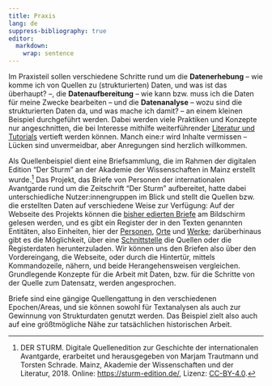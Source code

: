 ```yaml
---
title: Praxis
lang: de
suppress-bibliography: true
editor: 
  markdown: 
    wrap: sentence
---
```

Im Praxisteil sollen verschiedene Schritte rund um die **Datenerhebung** -- wie komme ich von Quellen zu (strukturierten) Daten, und was ist das überhaupt?
--, die **Datenaufbereitung** -- wie kann bzw.
muss ich die Daten für meine Zwecke bearbeiten -- und die **Datenanalyse** -- wozu sind die strukturierten Daten da, und was mache ich damit?
-- an einem kleinen Beispiel durchgeführt werden.
Dabei werden viele Praktiken und Konzepte nur angeschnitten, die bei Interesse mithilfe weiterführender [Literatur und Tutorials](further_resources.qmd##Tools%20für%20digital%20history) vertieft werden können.
Manch eine:r wird Inhalte vermissen -- Lücken sind unvermeidbar, aber Anregungen sind herzlich willkommen. 

Als Quellenbeispiel dient eine Briefsammlung, die im Rahmen der digitalen Edition "Der Sturm" an der Akademie der Wissenschaften in Mainz erstellt wurde.^[DER STURM. Digitale Quellenedition zur Geschichte der internationalen Avantgarde, erarbeitet und herausgegeben von Marjam Trautmann und Torsten Schrade. Mainz, Akademie der Wissenschaften und der Literatur, 2018. Online: <https://sturm-edition.de/>, Lizenz: [CC-BY-4.0](https://creativecommons.org/licenses/by/4.0/).] Das Projekt, das Briefe von Personen der internationalen Avantgarde rund um die Zeitschrift "Der Sturm" aufbereitet, hatte dabei unterschiedliche Nutzer:innengruppen im Blick und stellt die Quellen bzw. die erstellten Daten auf verschiedene Weise zur Verfügung: 
Auf der Webseite des Projekts können die [bisher edierten Briefe](https://sturm-edition.de/quellen/briefe.html) am Bildschirm gelesen werden, und es gibt ein Register der in den Texten genannten Entitäten, also Einheiten, hier der [Personen](https://sturm-edition.de/register/personen.html), [Orte](https://sturm-edition.de/register/orte.html) und [Werke](https://sturm-edition.de/register/werke.html);
darüberhinaus gibt es die Möglichkeit, über eine [Schnittstelle](https://sturm-edition.de/ressourcen/schnittstellen.html) die Quellen oder die Registerdaten herunterzuladen. 
Wir können uns den Briefen also über den Vordereingang, die Webseite, oder durch die Hintertür, mittels Kommandozeile, nähern, und beide Herangehensweisen vergleichen.
Grundlegende Konzepte für die Arbeit mit Daten, bzw. für die Schritte von der Quelle zum Datensatz, werden angesprochen.

Briefe sind eine gängige Quellengattung in den verschiedenen Epochen/Areas, und sie können sowohl für Textanalysen als auch zur Gewinnung von Strukturdaten genutzt werden. Das Beispiel zielt also auch auf eine größtmögliche Nähe zur tatsächlichen historischen Arbeit.
